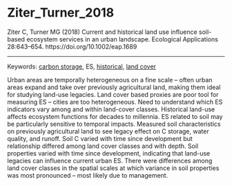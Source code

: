 # Ziter_Turner_2018

Ziter C, Turner MG (2018) Current and historical land use influence soil-based ecosystem services in an urban landscape. Ecological Applications 28:643–654. https://doi.org/10.1002/eap.1689

---

Keywords: [carbon storage](../topics/CarbonStorage.qmd), ES, [historical](../topics/Historical.qmd), [land cover](../topics/LandCover.qmd) 	 

Urban areas are temporally heterogeneous on a fine scale – often urban areas expand and take over previously agricultural land, making them ideal for studying land-use legacies. Land cover based proxies are poor tool for measuring ES – cities are too heterogeneous. Need to understand which ES indicators vary among and within land-cover classes. Historical land-use affects ecosystem functions for decades to millennia. ES related to soil may be particularly sensitive to temporal impacts. Measured soil characteristics on previously agricultural land to see legacy effect on C storage, water quality, and runoff. Soil C varied with time since development but relationship differed among land cover classes and with depth. Soil properties varied with time since development, indicating that land-use legacies can influence current urban ES. There were differences among land cover classes in the spatial scales at which variance in soil properties was most pronounced – most likely due to management.
